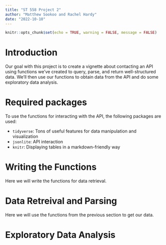 ```yaml
---
title: "ST 558 Project 2"
author: "Matthew Sookoo and Rachel Hardy"
date: "2022-10-10"
---
```


```r
knitr::opts_chunk$set(echo = TRUE, warning = FALSE, message = FALSE)
```

# Introduction

Our goal with this project is to create a vignette about contacting an API using functions we’ve created to query, parse, and return well-structured data. We’ll then use our functions to obtain data from the API and do some exploratory data analysis. 

# Required packages

To use the functions for interacting with the API, the following packages are used:

* `tidyverse`: Tons of useful features for data manipulation and visualization
* `jsonlite`: API interaction
* `knitr`: Displaying tables in a markdown-friendly way

# Writing the Functions

Here we will write the functions for data retrieval.


# Data Retreival and Parsing

Here we will use the functions from the previous section to get our data.


# Exploratory Data Analysis











